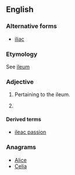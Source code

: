 ==English==

===Alternative forms===
* [[iliac]]

===Etymology===
See [[ileum]]

===Adjective===
{{en-adj|-}}

# {{context|anatomy|lang=en}} Pertaining to the ileum.
# {{context|rare|lang=en}} {{alternative spelling of|iliac}}

====Derived terms====
* [[ileac passion]]

===Anagrams===
* [[Alice#English|Alice]]
* [[Celia#English|Celia]]